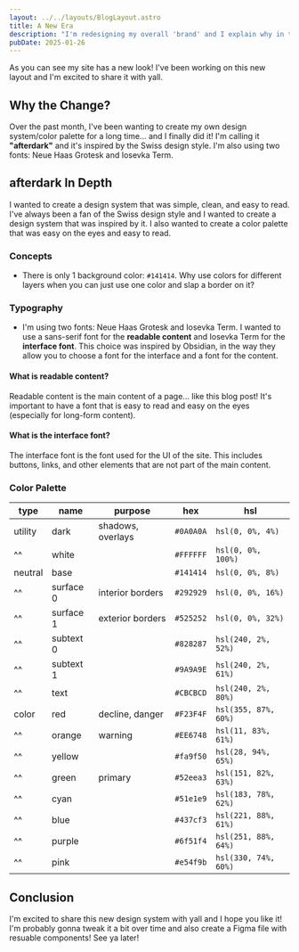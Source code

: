 ```yaml
---
layout: ../../layouts/BlogLayout.astro
title: A New Era
description: "I'm redesigning my overall 'brand' and I explain why in this post."
pubDate: 2025-01-26
---
```


As you can see my site has a new look! I've been working on this new layout and
I'm excited to share it with yall.

## Why the Change?

Over the past month, I've been wanting to create my own design system/color
palette for a long time... and I finally did it! I'm calling it
**"afterdark"** and it's inspired by the Swiss design style. I'm also using
two fonts: Neue Haas Grotesk and Iosevka Term.

## **afterdark** In Depth

I wanted to create a design system that was simple, clean, and easy to read.
I've always been a fan of the Swiss design style and I wanted to create a
design system that was inspired by it. I also wanted to create a color palette
that was easy on the eyes and easy to read.

### Concepts

- There is only 1 background color: `#141414`. Why use colors for different
  layers when you can just use one color and slap a border on it?

### Typography

- I'm using two fonts: Neue Haas Grotesk and Iosevka Term. I wanted to use a
  sans-serif font for the **readable content** and Iosevka Term for the
  **interface font**. This choice was inspired by Obsidian, in the way they
  allow you to choose a font for the interface and a font for the content.

#### What is readable content?

Readable content is the main content of a page... like this blog post! It's
important to have a font that is easy to read and easy on the eyes
(especially for long-form content).

#### What is the interface font?

The interface font is the font used for the UI of the site. This includes
buttons, links, and other elements that are not part of the main content.

### Color Palette


| type    | name      | purpose           | hex       | hsl                    |
| ------- | --------- | ----------------- | --------- | ---------------------- |
| utility | dark      | shadows, overlays | `#0A0A0A` | `hsl(0, 0%, 4%)`     |
| ^^      | white     |                   | `#FFFFFF` | `hsl(0, 0%, 100%)`   |
| neutral | base      |                   | `#141414` | `hsl(0, 0%, 8%)`     |
| ^^      | surface 0 | interior borders  | `#292929` | `hsl(0, 0%, 16%)`    |
| ^^      | surface 1 | exterior borders  | `#525252` | `hsl(0, 0%, 32%)`    |
| ^^      | subtext 0 |                   | `#828287` | `hsl(240, 2%, 52%)`  |
| ^^      | subtext 1 |                   | `#9A9A9E` | `hsl(240, 2%, 61%)`  |
| ^^      | text      |                   | `#CBCBCD` | `hsl(240, 2%, 80%)`  |
| color   | red       | decline, danger   | `#F23F4F` | `hsl(355, 87%, 60%)` |
| ^^      | orange    | warning           | `#EE6748` | `hsl(11, 83%, 61%)`  |
| ^^      | yellow    |                   | `#fa9f50` | `hsl(28, 94%, 65%)`  |
| ^^      | green     | primary           | `#52eea3` | `hsl(151, 82%, 63%)` |
| ^^      | cyan      |                   | `#51e1e9` | `hsl(183, 78%, 62%)` |
| ^^      | blue      |                   | `#437cf3` | `hsl(221, 88%, 61%)` |
| ^^      | purple    |                   | `#6f51f4` | `hsl(251, 88%, 64%)` |
| ^^      | pink      |                   | `#e54f9b` | `hsl(330, 74%, 60%)` |

## Conclusion

I'm excited to share this new design system with yall and I hope you like it! I'm
probably gonna tweak it a bit over time and also create a Figma file with resuable
components! See ya later!